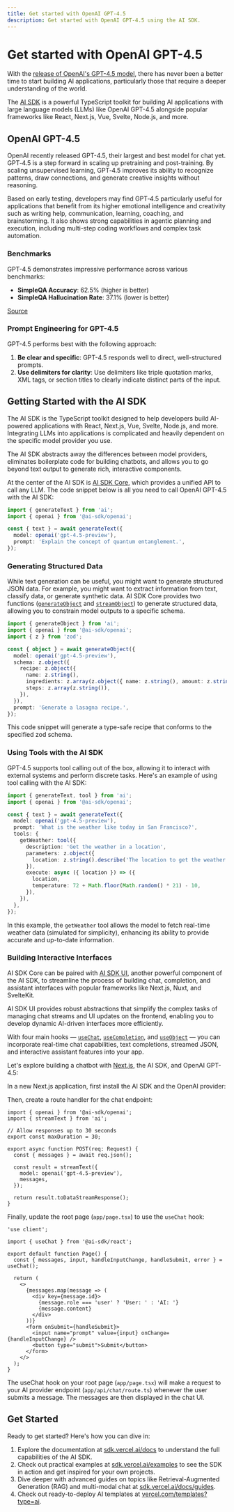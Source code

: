```yaml
---
title: Get started with OpenAI GPT-4.5
description: Get started with OpenAI GPT-4.5 using the AI SDK.
---
```


# Get started with OpenAI GPT-4.5

With the [release of OpenAI's GPT-4.5 model](https://openai.com/index/introducing-gpt-4-5), there has never been a better time to start building AI applications, particularly those that require a deeper understanding of the world.

The [AI SDK](/) is a powerful TypeScript toolkit for building AI applications with large language models (LLMs) like OpenAI GPT-4.5 alongside popular frameworks like React, Next.js, Vue, Svelte, Node.js, and more.

## OpenAI GPT-4.5

OpenAI recently released GPT-4.5, their largest and best model for chat yet. GPT‑4.5 is a step forward in scaling up pretraining and post-training. By scaling unsupervised learning, GPT‑4.5 improves its ability to recognize patterns, draw connections, and generate creative insights without reasoning.

Based on early testing, developers may find GPT‑4.5 particularly useful for applications that benefit from its higher emotional intelligence and creativity such as writing help, communication, learning, coaching, and brainstorming. It also shows strong capabilities in agentic planning and execution, including multi-step coding workflows and complex task automation.

### Benchmarks

GPT-4.5 demonstrates impressive performance across various benchmarks:

- **SimpleQA Accuracy**: 62.5% (higher is better)
- **SimpleQA Hallucination Rate**: 37.1% (lower is better)

[Source](https://openai.com/index/introducing-gpt-4-5)

### Prompt Engineering for GPT-4.5

GPT-4.5 performs best with the following approach:

1. **Be clear and specific**: GPT-4.5 responds well to direct, well-structured prompts.
2. **Use delimiters for clarity**: Use delimiters like triple quotation marks, XML tags, or section titles to clearly indicate distinct parts of the input.

## Getting Started with the AI SDK

The AI SDK is the TypeScript toolkit designed to help developers build AI-powered applications with React, Next.js, Vue, Svelte, Node.js, and more. Integrating LLMs into applications is complicated and heavily dependent on the specific model provider you use.

The AI SDK abstracts away the differences between model providers, eliminates boilerplate code for building chatbots, and allows you to go beyond text output to generate rich, interactive components.

At the center of the AI SDK is [AI SDK Core](/docs/ai-sdk-core/overview), which provides a unified API to call any LLM. The code snippet below is all you need to call OpenAI GPT-4.5 with the AI SDK:

```ts
import { generateText } from 'ai';
import { openai } from '@ai-sdk/openai';

const { text } = await generateText({
  model: openai('gpt-4.5-preview'),
  prompt: 'Explain the concept of quantum entanglement.',
});
```

### Generating Structured Data

While text generation can be useful, you might want to generate structured JSON data. For example, you might want to extract information from text, classify data, or generate synthetic data. AI SDK Core provides two functions ([`generateObject`](/docs/reference/ai-sdk-core/generate-object) and [`streamObject`](/docs/reference/ai-sdk-core/stream-object)) to generate structured data, allowing you to constrain model outputs to a specific schema.

```ts
import { generateObject } from 'ai';
import { openai } from '@ai-sdk/openai';
import { z } from 'zod';

const { object } = await generateObject({
  model: openai('gpt-4.5-preview'),
  schema: z.object({
    recipe: z.object({
      name: z.string(),
      ingredients: z.array(z.object({ name: z.string(), amount: z.string() })),
      steps: z.array(z.string()),
    }),
  }),
  prompt: 'Generate a lasagna recipe.',
});
```

This code snippet will generate a type-safe recipe that conforms to the specified zod schema.

### Using Tools with the AI SDK

GPT-4.5 supports tool calling out of the box, allowing it to interact with external systems and perform discrete tasks. Here's an example of using tool calling with the AI SDK:

```ts
import { generateText, tool } from 'ai';
import { openai } from '@ai-sdk/openai';

const { text } = await generateText({
  model: openai('gpt-4.5-preview'),
  prompt: 'What is the weather like today in San Francisco?',
  tools: {
    getWeather: tool({
      description: 'Get the weather in a location',
      parameters: z.object({
        location: z.string().describe('The location to get the weather for'),
      }),
      execute: async ({ location }) => ({
        location,
        temperature: 72 + Math.floor(Math.random() * 21) - 10,
      }),
    }),
  },
});
```

In this example, the `getWeather` tool allows the model to fetch real-time weather data (simulated for simplicity), enhancing its ability to provide accurate and up-to-date information.

### Building Interactive Interfaces

AI SDK Core can be paired with [AI SDK UI](/docs/ai-sdk-ui/overview), another powerful component of the AI SDK, to streamline the process of building chat, completion, and assistant interfaces with popular frameworks like Next.js, Nuxt, and SvelteKit.

AI SDK UI provides robust abstractions that simplify the complex tasks of managing chat streams and UI updates on the frontend, enabling you to develop dynamic AI-driven interfaces more efficiently.

With four main hooks — [`useChat`](/docs/reference/ai-sdk-ui/use-chat), [`useCompletion`](/docs/reference/ai-sdk-ui/use-completion), and [`useObject`](/docs/reference/ai-sdk-ui/use-object) — you can incorporate real-time chat capabilities, text completions, streamed JSON, and interactive assistant features into your app.

Let's explore building a chatbot with [Next.js](https://nextjs.org), the AI SDK, and OpenAI GPT-4.5:

In a new Next.js application, first install the AI SDK and the OpenAI provider:

<Snippet text="npm install ai @ai-sdk/openai" />

Then, create a route handler for the chat endpoint:

```tsx filename="app/api/chat/route.ts"
import { openai } from '@ai-sdk/openai';
import { streamText } from 'ai';

// Allow responses up to 30 seconds
export const maxDuration = 30;

export async function POST(req: Request) {
  const { messages } = await req.json();

  const result = streamText({
    model: openai('gpt-4.5-preview'),
    messages,
  });

  return result.toDataStreamResponse();
}
```

Finally, update the root page (`app/page.tsx`) to use the `useChat` hook:

```tsx filename="app/page.tsx"
'use client';

import { useChat } from '@ai-sdk/react';

export default function Page() {
  const { messages, input, handleInputChange, handleSubmit, error } = useChat();

  return (
    <>
      {messages.map(message => (
        <div key={message.id}>
          {message.role === 'user' ? 'User: ' : 'AI: '}
          {message.content}
        </div>
      ))}
      <form onSubmit={handleSubmit}>
        <input name="prompt" value={input} onChange={handleInputChange} />
        <button type="submit">Submit</button>
      </form>
    </>
  );
}
```

The useChat hook on your root page (`app/page.tsx`) will make a request to your AI provider endpoint (`app/api/chat/route.ts`) whenever the user submits a message. The messages are then displayed in the chat UI.

## Get Started

Ready to get started? Here's how you can dive in:

1. Explore the documentation at [sdk.vercel.ai/docs](/docs) to understand the full capabilities of the AI SDK.
2. Check out practical examples at [sdk.vercel.ai/examples](/examples) to see the SDK in action and get inspired for your own projects.
3. Dive deeper with advanced guides on topics like Retrieval-Augmented Generation (RAG) and multi-modal chat at [sdk.vercel.ai/docs/guides](/docs/guides).
4. Check out ready-to-deploy AI templates at [vercel.com/templates?type=ai](https://vercel.com/templates?type=ai).
